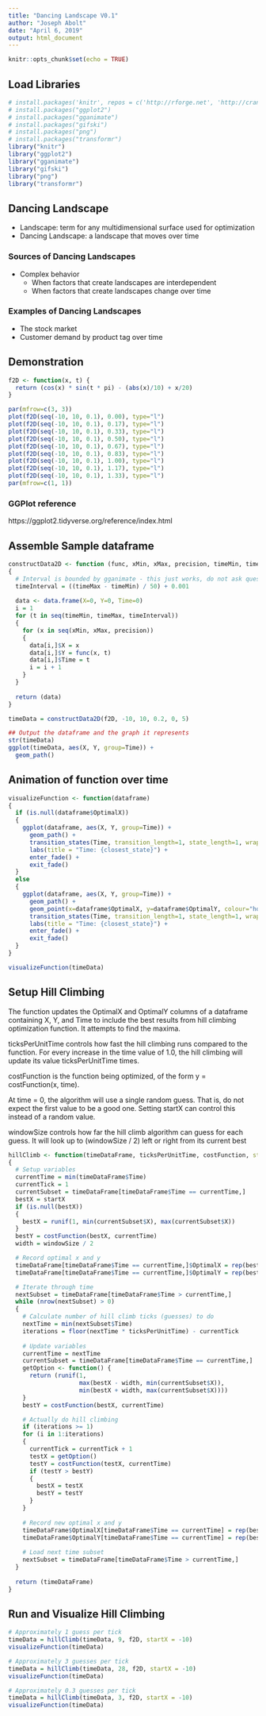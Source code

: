 ```yaml
---
title: "Dancing Landscape V0.1"
author: "Joseph Abolt"
date: "April 6, 2019"
output: html_document
---
```


```r
knitr::opts_chunk$set(echo = TRUE)
```

## Load Libraries
```r
# install.packages('knitr', repos = c('http://rforge.net', 'http://cran.rstudio.org'), type = 'source')
# install.packages("ggplot2")
# install.packages("gganimate")
# install.packages("gifski")
# install.packages("png")
# install.packages("transformr")
library("knitr")
library("ggplot2")
library("gganimate")
library("gifski")
library("png")
library("transformr")
```

## Dancing Landscape

* Landscape: term for any multidimensional surface used for optimization
* Dancing Landscape: a landscape that moves over time

### Sources of Dancing Landscapes

* Complex behavior
    * When factors that create landscapes are interdependent
    * When factors that create landscapes change over time

### Examples of Dancing Landscapes

* The stock market
* Customer demand by product tag over time

## Demonstration
``` r
f2D <- function(x, t) {
  return (cos(x) * sin(t * pi) - (abs(x)/10) + x/20)
}

par(mfrow=c(3, 3))
plot(f2D(seq(-10, 10, 0.1), 0.00), type="l")
plot(f2D(seq(-10, 10, 0.1), 0.17), type="l")
plot(f2D(seq(-10, 10, 0.1), 0.33), type="l")
plot(f2D(seq(-10, 10, 0.1), 0.50), type="l")
plot(f2D(seq(-10, 10, 0.1), 0.67), type="l")
plot(f2D(seq(-10, 10, 0.1), 0.83), type="l")
plot(f2D(seq(-10, 10, 0.1), 1.00), type="l")
plot(f2D(seq(-10, 10, 0.1), 1.17), type="l")
plot(f2D(seq(-10, 10, 0.1), 1.33), type="l")
par(mfrow=c(1, 1))
```

### GGPlot reference
https://ggplot2.tidyverse.org/reference/index.html


## Assemble Sample dataframe
```r
constructData2D <- function (func, xMin, xMax, precision, timeMin, timeMax)
{
  # Interval is bounded by gganimate - this just works, do not ask questions
  timeInterval = ((timeMax - timeMin) / 50) + 0.001
  
  data <- data.frame(X=0, Y=0, Time=0)
  i = 1
  for (t in seq(timeMin, timeMax, timeInterval))
  {
    for (x in seq(xMin, xMax, precision))
    {
      data[i,]$X = x
      data[i,]$Y = func(x, t)
      data[i,]$Time = t
      i = i + 1
    }
  }
  
  return (data)
}

timeData = constructData2D(f2D, -10, 10, 0.2, 0, 5)

## Output the dataframe and the graph it represents
str(timeData)
ggplot(timeData, aes(X, Y, group=Time)) +
  geom_path()
```

## Animation of function over time
```r
visualizeFunction <- function(dataframe)
{
  if (is.null(dataframe$OptimalX))
  {
    ggplot(dataframe, aes(X, Y, group=Time)) +
      geom_path() +
      transition_states(Time, transition_length=1, state_length=1, wrap=F) +
      labs(title = "Time: {closest_state}") +
      enter_fade() + 
      exit_fade()
  }
  else
  {
    ggplot(dataframe, aes(X, Y, group=Time)) +
      geom_path() +
      geom_point(x=dataframe$OptimalX, y=dataframe$OptimalY, colour="hotpink", size=4) +
      transition_states(Time, transition_length=1, state_length=1, wrap=F) +
      labs(title = "Time: {closest_state}") +
      enter_fade() + 
      exit_fade()
  }
}

visualizeFunction(timeData)
```

## Setup Hill Climbing
The function updates the OptimalX and OptimalY columns of a dataframe containing X, Y, and Time to include the best results from hill climbing optimization function. It attempts to find the maxima.

ticksPerUnitTime controls how fast the hill climbing runs compared to the function. For every increase in the time value of 1.0, the hill climbing will update its value ticksPerUnitTime times.

costFunction is the function being optimized, of the form y = costFunction(x, time).

At time = 0, the algorithm will use a single random guess. That is, do not expect the first value to be a good one. Setting startX can control this instead of a random value.

windowSize controls how far the hill climb algorithm can guess for each guess. It will look up to (windowSize / 2) left or right from its current best
```r
hillClimb <- function(timeDataFrame, ticksPerUnitTime, costFunction, startX = NULL, windowSize = 1)
{
  # Setup variables
  currentTime = min(timeDataFrame$Time)
  currentTick = 1
  currentSubset = timeDataFrame[timeDataFrame$Time == currentTime,]
  bestX = startX
  if (is.null(bestX))
  {
    bestX = runif(1, min(currentSubset$X), max(currentSubset$X))
  }
  bestY = costFunction(bestX, currentTime)
  width = windowSize / 2

  # Record optimal x and y
  timeDataFrame[timeDataFrame$Time == currentTime,]$OptimalX = rep(bestX, nrow(currentSubset))
  timeDataFrame[timeDataFrame$Time == currentTime,]$OptimalY = rep(bestY, nrow(currentSubset))

  # Iterate through time
  nextSubset = timeDataFrame[timeDataFrame$Time > currentTime,]
  while (nrow(nextSubset) > 0)
  {
    # Calculate number of hill climb ticks (guesses) to do
    nextTime = min(nextSubset$Time)
    iterations = floor(nextTime * ticksPerUnitTime) - currentTick
    
    # Update variables
    currentTime = nextTime
    currentSubset = timeDataFrame[timeDataFrame$Time == currentTime,]
    getOption <- function() { 
      return (runif(1, 
                    max(bestX - width, min(currentSubset$X)), 
                    min(bestX + width, max(currentSubset$X))))
    }
    bestY = costFunction(bestX, currentTime)

    # Actually do hill climbing
    if (iterations >= 1)
    for (i in 1:iterations)
    {
      currentTick = currentTick + 1
      testX = getOption()
      testY = costFunction(testX, currentTime)
      if (testY > bestY)
      {
        bestX = testX
        bestY = testY
      }
    }
    
    # Record new optimal x and y
    timeDataFrame$OptimalX[timeDataFrame$Time == currentTime] = rep(bestX, nrow(currentSubset))
    timeDataFrame$OptimalY[timeDataFrame$Time == currentTime] = rep(bestY, nrow(currentSubset))
    
    # Load next time subset
    nextSubset = timeDataFrame[timeDataFrame$Time > currentTime,]
  }
  
  return (timeDataFrame)
}
```

## Run and Visualize Hill Climbing
```r
# Approximately 1 guess per tick
timeData = hillClimb(timeData, 9, f2D, startX = -10)
visualizeFunction(timeData)

# Approximately 3 guesses per tick
timeData = hillClimb(timeData, 28, f2D, startX = -10)
visualizeFunction(timeData)

# Approximately 0.3 guesses per tick
timeData = hillClimb(timeData, 3, f2D, startX = -10)
visualizeFunction(timeData)
```

